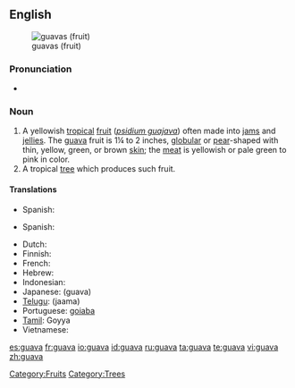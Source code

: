{{wikipedia}}
==English==
[[Image:Psidium guajava fruit.jpg|thumb|guavas (fruit)]]

===Pronunciation===
* {{a|US}} {{IPA|/ˈgwɑvə/}}
*: {{rhymes|ɑːvə}}

===Noun===
{{en-noun}}

# A yellowish [[tropical]] [[fruit]] (''[[psidium guajava]]'') often made into [[jam]]s and [[jelly|jellies]]. The [[guava]] fruit is 1¼ to 2 inches, [[globular]] or [[pear]]-shaped with thin, yellow, green, or brown [[skin]]; the [[meat]] is yellowish or pale green to pink in color.
# A tropical [[tree]] which produces such fruit.

====Translations====
{{trans-top|Fruit}}
* Spanish: {{t-|es|guayaba}}
{{trans-mid}}
{{trans-bottom}}

{{trans-top|tree}}
* Spanish: {{t+|es|guayabo}}
{{trans-mid}}
{{trans-bottom}}

{{checktrans-top}}
* Dutch: {{tbbc|nl|guave}}
* Finnish: {{ttbc|fi|guava}}
* French: {{ttbc|fr|goyavier}}
* Hebrew: {{ttbc|he|גויאבה|f|tr=guyava|sc=Hebr}}
* Indonesian: {{ttbc|id|jambu}}
* Japanese: {{ttbc|ja|グアヴァ}} (guava)
* [[Telugu]]: {{ttbc|te|జామ}} (jaama)
* Portuguese: [[goiaba]]
* [[Tamil]]: Goyya
* Vietnamese: {{t+|vi|ổi|xs=Vietnamese}}
{{checktrans-bottom}}

[[Category:Fruits]]
[[Category:Trees]]

[[es:guava]]
[[fr:guava]]
[[io:guava]]
[[id:guava]]
[[ru:guava]]
[[ta:guava]]
[[te:guava]]
[[vi:guava]]
[[zh:guava]]